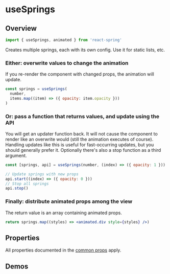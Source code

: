 

# useSprings

## Overview

```js
import { useSprings, animated } from 'react-spring'
```

Creates multiple springs, each with its own config. Use it for static lists, etc.

### Either: overwrite values to change the animation

If you re-render the component with changed props, the animation will update.

```jsx
const springs = useSprings(
  number,
  items.map((item) => ({ opacity: item.opacity }))
)
```

### Or: pass a function that returns values, and update using the API

You will get an updater function back. It will not cause the component to render like an overwrite would (still the animation executes of course). Handling updates like this is useful for fast-occurring updates, but you should generally prefer it. Optionally there's also a stop function as a third argument.

```jsx
const [springs, api] = useSprings(number, (index) => ({ opacity: 1 }))

// Update springs with new props
api.start((index) => ({ opacity: 0 }))
// Stop all springs
api.stop()
```

### Finally: distribute animated props among the view

The return value is an array containing animated props.

```jsx
return springs.map((styles) => <animated.div style={styles} />)
```

## Properties

All properties documented in the [common props](/common/props) apply.

## Demos

<DemoGrid>
  <Demo title="Card Stack">
    <CardStackDemo />
  </Demo>
  <Demo title="Draggable List">
    <DraggableListDemo />
  </Demo>
  <Demo title="Viewpager">
    <ViewpagerDemo />
  </Demo>
</DemoGrid>
